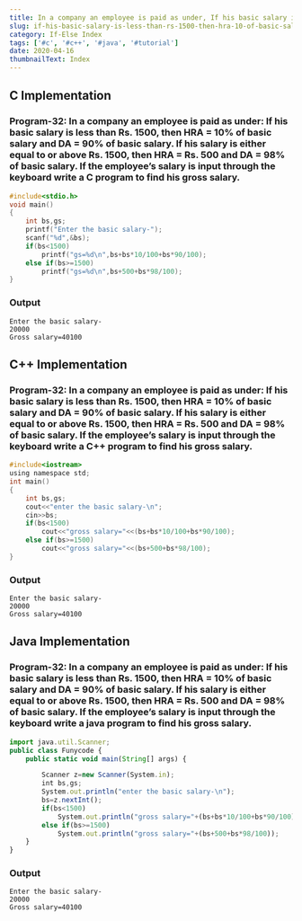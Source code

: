 ---
title: In a company an employee is paid as under, If his basic salary is less than Rs. 1500, then HRA = 10% of basic salary and DA = 90% of basic salary. If his salary is either equal to or above Rs. 1500, then HRA = Rs. 500 and DA = 98% of basic salary. If the employee’s salary is input through the keyboard write a program to find his gross salary.
slug: if-his-basic-salary-is-less-than-rs-1500-then-hra-10-of-basic-salary-and-da-90-of-basic-salary-if-his-salary-is-either-equal-to-or-above-rs-150-then-hra-rs-500-and-da-98-of-basic-salary-if-the-employees
category: If-Else Index
tags: ['#c', '#c++', '#java', '#tutorial']
date: 2020-04-16
thumbnailText: Index
---

## C Implementation
### Program-32: In a company an employee is paid as under: If his basic salary is less than Rs. 1500, then HRA = 10% of basic salary and DA = 90% of basic salary. If his salary is either equal to or above Rs. 1500, then HRA = Rs. 500 and DA = 98% of basic salary. If the employee’s salary is input through the keyboard write a C program to find his gross salary.
```c
#include<stdio.h>
void main()
{
    int bs,gs;
    printf("Enter the basic salary-");
    scanf("%d",&bs);
    if(bs<1500)
        printf("gs=%d\n",bs+bs*10/100+bs*90/100);
    else if(bs>=1500)
        printf("gs=%d\n",bs+500+bs*98/100);
}
```
### Output
```
Enter the basic salary-
20000
Gross salary=40100
```

## C++ Implementation
### Program-32: In a company an employee is paid as under: If his basic salary is less than Rs. 1500, then HRA = 10% of basic salary and DA = 90% of basic salary. If his salary is either equal to or above Rs. 1500, then HRA = Rs. 500 and DA = 98% of basic salary. If the employee’s salary is input through the keyboard write a C++ program to find his gross salary.
```c
#include<iostream>
using namespace std;
int main()
{
    int bs,gs;
    cout<<"enter the basic salary-\n";
    cin>>bs;
    if(bs<1500)
        cout<<"gross salary="<<(bs+bs*10/100+bs*90/100);
    else if(bs>=1500)
        cout<<"gross salary="<<(bs+500+bs*98/100);
}
```
### Output
```
Enter the basic salary-
20000
Gross salary=40100
```

## Java Implementation
### Program-32: In a company an employee is paid as under: If his basic salary is less than Rs. 1500, then HRA = 10% of basic salary and DA = 90% of basic salary. If his salary is either equal to or above Rs. 1500, then HRA = Rs. 500 and DA = 98% of basic salary. If the employee’s salary is input through the keyboard write a java program to find his gross salary.
```js
import java.util.Scanner;
public class Funycode {
    public static void main(String[] args) {

        Scanner z=new Scanner(System.in);
        int bs,gs;
        System.out.println("enter the basic salary-\n");
        bs=z.nextInt();
        if(bs<1500)
            System.out.println("gross salary="+(bs+bs*10/100+bs*90/100));
        else if(bs>=1500)
            System.out.println("gross salary="+(bs+500+bs*98/100));
    }
}
```
### Output
```
Enter the basic salary-
20000
Gross salary=40100
```

